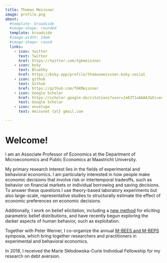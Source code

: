 ```yaml
---
title: Thomas Meissner
image: profile.png
about:
  #template: broadside
  #image-shape: rounded
  template: broadside
  #image-width: 14em
  #image-shape: round
  links:
    - icon: twitter
      text: Twitter
      href: https://twitter.com/tgkmeissner
    - icon: bsky
      text: BlueSky
      href: https://bsky.app/profile/thomasmeissner.bsky.social 
    - icon: github
      text: Github
      href: https://github.com/TGKMeissner
    - icon: Google Scholar 
      href: https://scholar.google.de/citations?user=Ja0JT1oAAAAJ&hl=en 
      text: Google Scholar
    - icon: envelope
      text: meissnet {at} gmail.com 

---
```



# Welcome!  

I am an Associate Professor of Economics at the Department of Microeconomics and Public Economics at Maastricht University.

My primary research interest lies in the fields of experimental and behavioral economics. I am particularly interested in how people make economic decisions that involve risk or intertemporal tradeoffs, such as behavior on financial markets or individual borrowing and saving decisions. To answer these questions I use theory-based laboratory experiments but also large-scale, representative studies to structurally estimate the effect of economic preferences on economic decisions.

Additionally, I work on belief elicitation, including a [new method](/tools) for eliciting parametric belief distributions, and have recently begun exploring the darker aspects of human behavior, such as exploitation.  

Together with Peter Werner, I co-organize the annual [M-BEES and M-BEPS](https://sites.google.com/view/mbees-mbeps/home) symposia, which bring together researchers and practitioners in experimental and behavioral economics.  

In 2018, I received the Marie Skłodowska-Curie Individual Fellowship for my research on debt aversion.  



